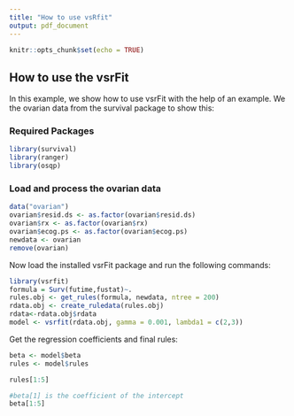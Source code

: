 ```yaml
---
title: "How to use vsRfit"
output: pdf_document
---
```


```r
knitr::opts_chunk$set(echo = TRUE)
```


## How to use the vsrFit 
In this example, we show how to use vsrFit with the help of an example. We the ovarian data from the survival package to show this: 

### Required Packages
```r
library(survival)
library(ranger)
library(osqp)
```

### Load and process the ovarian data
```r
data("ovarian")
ovarian$resid.ds <- as.factor(ovarian$resid.ds)
ovarian$rx <- as.factor(ovarian$rx)
ovarian$ecog.ps <- as.factor(ovarian$ecog.ps)
newdata <- ovarian
remove(ovarian)
```

Now load the installed vsrFit package and run the following commands:
```r
library(vsrfit)
formula = Surv(futime,fustat)~.
rules.obj <- get_rules(formula, newdata, ntree = 200)
rdata.obj <- create_ruledata(rules.obj)
rdata<-rdata.obj$rdata
model <- vsrfit(rdata.obj, gamma = 0.001, lambda1 = c(2,3))
```

Get the regression coefficients and final rules:
```r
beta <- model$beta
rules <- model$rules
```

```r
rules[1:5]
```

```r
#beta[1] is the coefficient of the intercept
beta[1:5]
```



